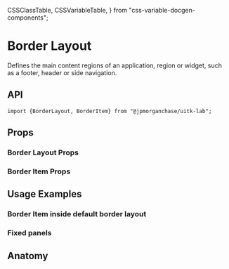   CSSClassTable,
  CSSVariableTable,
} from "css-variable-docgen-components";

<Meta title="Layout/Docs/BorderLayout" component={BorderLayout} />

# Border Layout

Defines the main content regions of an application, region or widget, such as a footer, header or side navigation.

<Canvas>
  <Story name="Default Border Layout">
    <ToolkitBorderLayout />
  </Story>
</Canvas>

## API

```
import {BorderLayout, BorderItem} from "@jpmorganchase/uitk-lab";
```

## Props

### Border Layout Props

<ArgsTable of={BorderLayout} />

### Border Item Props

<ArgsTable of={BorderItem} />

## Usage Examples

### Border Item inside default border layout

<Canvas>
  <Story id="layout-borderlayout-borderitem--toolkit-border-item" />
</Canvas>

### Fixed panels

<Canvas>
  <Story id="layout-borderlayout--toolkit-border-layout-fixed-panels" />
</Canvas>

## Anatomy

<Canvas>
  <Story name="Border Layout Anatomy">
    <ComponentAnatomy showLegend>
      <BorderLayout>
        <BorderItem></BorderItem>
      </BorderLayout>
    </ComponentAnatomy>
  </Story>
</Canvas>
